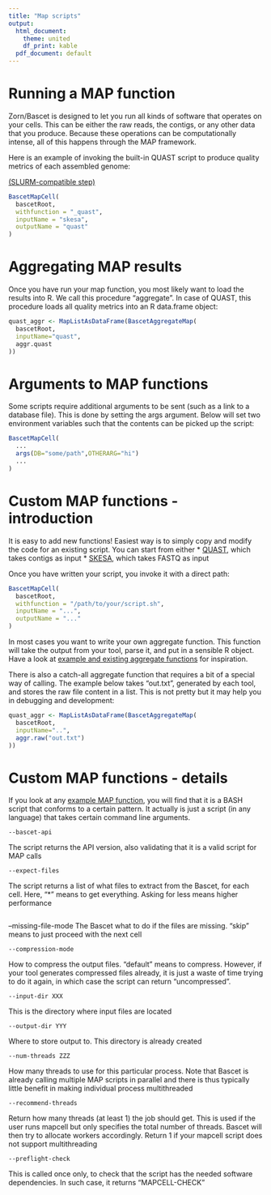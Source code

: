 ```yaml
---
title: "Map scripts"
output:
  html_document:
    theme: united
    df_print: kable
  pdf_document: default
---
```



# Running a MAP function

Zorn/Bascet is designed to let you run all kinds of software that operates on
your cells. This can be either the raw reads, the contigs, or any other data
that you produce. Because these operations can be computationally intense,
all of this happens through the MAP framework.

Here is an example of invoking the built-in QUAST script to produce quality
metrics of each assembled genome:

[(SLURM-compatible step)](slurm.html)

```r
BascetMapCell(
  bascetRoot,
  withfunction = "_quast",
  inputName = "skesa",
  outputName = "quast"
)
```

# Aggregating MAP results

Once you have run your map function, you most likely want to load the results
into R. We call this procedure "aggregate". In case of QUAST, this procedure
loads all quality metrics into an R data.frame object:

```r
quast_aggr <- MapListAsDataFrame(BascetAggregateMap(
  bascetRoot,
  inputName="quast",
  aggr.quast
))
```


# Arguments to MAP functions

Some scripts require additional arguments to be sent (such as a link to a database file).
This is done by setting the args argument. Below will set two environment variables
such that the contents can be picked up the script:

```r
BascetMapCell(
  ...
  args(DB="some/path",OTHERARG="hi")
  ...
)
```


# Custom MAP functions - introduction

It is easy to add new functions! Easiest way is to simply copy and modify
the code for an existing script. You can start from either
* [QUAST](https://github.com/henriksson-lab/bascet/blob/main/src/mapcell_scripts/quast.sh), which takes contigs as input
* [SKESA](https://github.com/henriksson-lab/bascet/blob/main/src/mapcell_scripts/skesa.sh), which takes FASTQ as input

Once you have written your script, you invoke it with a direct path:

```r
BascetMapCell(
  bascetRoot,
  withfunction = "/path/to/your/script.sh",
  inputName = "...",
  outputName = "..."
)
```

In most cases you want to write your own aggregate function. This function
will take the output from your tool, parse it, and put in a sensible R object.
Have a look at
[example and existing aggregate functions](https://github.com/henriksson-lab/zorn/blob/main/R/aggr_functions.R)
for inspiration.


There is also a catch-all aggregate function that requires a bit of a special
way of calling. The example below takes "out.txt", generated by each tool, and
stores the raw file content in a list. This is not pretty but it may help you
in debugging and development:
```r
quast_aggr <- MapListAsDataFrame(BascetAggregateMap(
  bascetRoot,
  inputName="..",
  aggr.raw("out.txt")
))
```


# Custom MAP functions - details

If you look at any 
[example MAP function](https://github.com/henriksson-lab/bascet/blob/main/src/mapcell_scripts/quast.sh),
you will find that it is a BASH script that conforms to a certain pattern. It
actually is just a script (in any language) that takes certain command line
arguments.

```console
--bascet-api
```
The script returns the API version, also validating that it is a valid script for MAP calls

```console
--expect-files
```
The script returns a list of what files to extract from the Bascet, for each cell.
Here, "*" means to get everything. Asking for less means higher performance

```console
```
--missing-file-mode
The Bascet what to do if the files are missing. "skip" means to just proceed with the next cell

```console
--compression-mode
```
How to compress the output files. "default" means to compress. However, if your tool
generates compressed files already, it is just a waste of time trying to do it again,
in which case the script can return "uncompressed".

```console
--input-dir XXX
```
This is the directory where input files are located

```console
--output-dir YYY
```
Where to store output to. This directory is already created

```console
--num-threads ZZZ
```
How many threads to use for this particular process. Note that Bascet is already
calling multiple MAP scripts in parallel and there is thus typically little benefit
in making individual process multithreaded

```console
--recommend-threads
```
Return how many threads (at least 1) the job should get. This is used if the user runs mapcell but only specifies
the total number of threads. Bascet will then try to allocate workers accordingly. Return 1 if your mapcell script
does not support multithreading

```console
--preflight-check
```
This is called once only, to check that the script has the needed software
dependencies. In such case, it returns "MAPCELL-CHECK"






